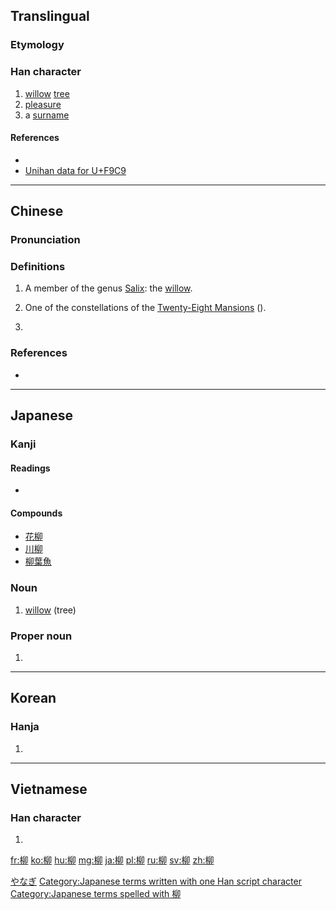 ==Translingual==
===Etymology===
{{Han compound|木|卯|ls=psc|c1=s|c2=p}}

===Han character===
{{Han char|rn=75|rad=木|as=05|sn=9|four=47920|canj=DHHL|ids=⿰木卯}}

# [[willow]] [[tree]]
# [[pleasure]]{{rfv-sense}}
# a [[surname]]

====References====
* {{Han ref|kx=0521.020|dkj=14662|dj=0909.010|hdz=21187.020|uh=67F3|ud=26611|bh=AC68|bd=44136}}
* [http://www.unicode.org/cgi-bin/GetUnihanData.pl?codepoint=F9C9 Unihan data for U+F9C9]

----

==Chinese==
{{zh-forms}}

===Pronunciation===
{{zh-pron
|m=liǔ
|c=lau5
|h=pfs=
|md=
|mn=liú
|w=
|mc=y
|oc=y
|cat=n,pn
}}

===Definitions===
{{zh-hanzi}}

# A member of the genus [[Salix]]: the [[willow]].
# {{cx|astronomy|lang=zh}} One of the constellations of the [[Twenty-Eight Mansions]] ({{zh-l|二十八宿}}).
# {{surname|lang=zh}}
{{attention|zh|the Dictionary of Character Variants lists one more sense}}

===References===
* {{R:twedu|A01909}}

----

==Japanese==

===Kanji===
{{ja-kanji|grade=c|rs=木05}}

====Readings====
* {{ja-readings|on=[[りゅう]] (ryū)|kun=[[やなぎ]] (yanagi)}}

====Compounds====
* [[花柳]]
* [[川柳]]
* [[柳葉魚]]

===Noun===
{{ja-noun|k|hira=やなぎ|rom=yanagi|kata=ヤナギ}}

# [[willow]] (tree)

===Proper noun===
{{ja-pos|k|proper|hira=やなぎ|rom=Yanagi}} 

# {{surname|lang=ja|sort=やなぎ}} 

[[Category:ja:Trees|やなぎ]]
[[Category:Japanese terms written with one Han script character]]
[[Category:Japanese terms spelled with 柳]]
----

==Korean==

===Hanja===
{{ko-hanja|hangeul=[[유]] ''or'' [[류]]|eumhun=|rv=yu ''or'' ryu|mr=yu ''or'' ryu|y=yu ''or'' lyu|}}

# {{defn|lang=ko|sort=木05}}

----

==Vietnamese==

===Han character===
{{vi-hantu|[[liễu]]|rs=木05}}

# {{defn|lang=vi|sort=木05}}

[[fr:柳]]
[[ko:柳]]
[[hu:柳]]
[[mg:柳]]
[[ja:柳]]
[[pl:柳]]
[[ru:柳]]
[[sv:柳]]
[[zh:柳]]